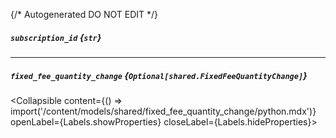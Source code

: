 {/* Autogenerated DO NOT EDIT  */}

##### `subscription_id` *{`str`}*

---
##### `fixed_fee_quantity_change` *{`Optional[shared.FixedFeeQuantityChange]`}*
<Collapsible content={() => import('/content/models/shared/fixed_fee_quantity_change/python.mdx')} openLabel={Labels.showProperties} closeLabel={Labels.hideProperties}>
</Collapsible>


